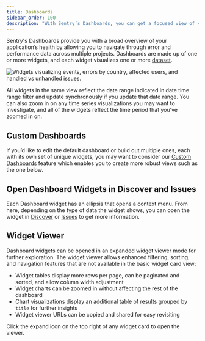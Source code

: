```yaml
---
title: Dashboards
sidebar_order: 100
description: "With Sentry’s Dashboards, you can get a focused view of your application’s health, while being able to easily navigate across multiple projects."
---
```


<Include name="feature-available-for-plan-team.mdx" />

Sentry's <SandboxLink scenario="dashboards" projectSlug="react">Dashboards</SandboxLink> provide you with a broad overview of your application’s health by allowing you to navigate through error and performance data across multiple projects. Dashboards are made up of one or more widgets, and each widget visualizes one or more [dataset](/product/dashboards/widget-builder/#choose-your-dataset).

![Widgets visualizing events, errors by country, affected users, and handled vs unhandled issues.](./img/dashboard-customise.png)

All widgets in the same view reflect the date range indicated in date time range filter and update synchronously if you update that date range. You can also zoom in on any time series visualizations you may want to investigate, and all of the widgets reflect the time period that you’ve zoomed in on.

## Custom Dashboards

If you’d like to edit the default dashboard or build out multiple ones, each with its own set of unique widgets, you may want to consider our [Custom Dashboards](/product/dashboards/custom-dashboards/) feature which enables you to create more robust views such as the one below.

## Open Dashboard Widgets in Discover and Issues

Each <SandboxLink scenario="dashboards" projectSlug="react">Dashboard</SandboxLink> widget has an ellipsis that opens a context menu. From here, depending on the type of data the widget shows, you can open the widget in [Discover](/product/explore/discover-queries/) or [Issues](/product/issues/) to get more information.

## Widget Viewer

Dashboard widgets can be opened in an expanded widget viewer mode for further exploration. The widget viewer allows enhanced filtering, sorting, and navigation features that are not available in the basic widget card view:

- Widget tables display more rows per page, can be paginated and sorted, and allow column width adjustment
- Widget charts can be zoomed in without affecting the rest of the dashboard
- Chart visualizations display an additional table of results grouped by `title` for further insights
- Widget viewer URLs can be copied and shared for easy revisiting

Click the expand icon on the top right of any widget card to open the viewer.
